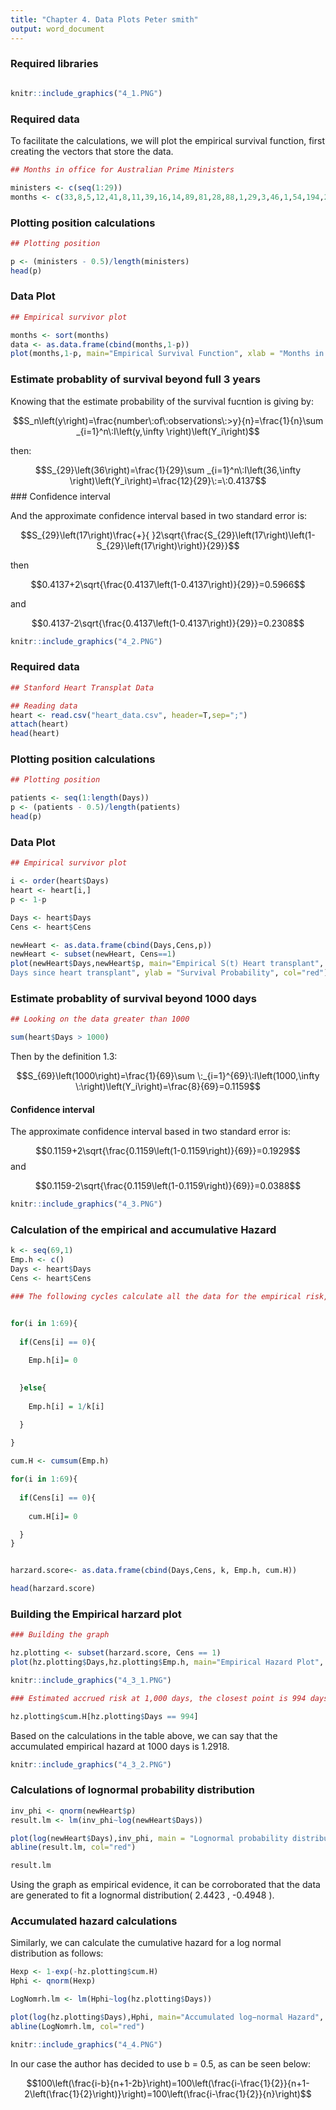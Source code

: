 ```yaml
---
title: "Chapter 4. Data Plots Peter smith"
output: word_document
---
```


### Required libraries
```r

```

```r

knitr::include_graphics("4_1.PNG")

```

### Required data

To facilitate the calculations, we will plot the empirical survival function, first creating the vectors that store the data.

```r

## Months in office for Australian Prime Ministers

ministers <- c(seq(1:29))
months <- c(33,8,5,12,41,8,11,39,16,14,89,81,28,88,1,29,3,46,1,54,194,24,2,39,22,36,89,106,52)

```

### Plotting position calculations

```r
## Plotting position

p <- (ministers - 0.5)/length(ministers)
head(p)
```

### Data Plot

```r
## Empirical survivor plot

months <- sort(months)
data <- as.data.frame(cbind(months,1-p))
plot(months,1-p, main="Empirical Survival Function", xlab = "Months in office", ylab = "Survival Probability", col ="red")

```


### Estimate probablity of survival beyond full 3 years 

Knowing that the estimate probability of the survival fucntion is giving by:

$$S_n\left(y\right)=\frac{number\:of\:observations\:>y}{n}=\frac{1}{n}\sum _{i=1}^n\:I\left(y,\infty \right)\left(Y_i\right)$$

then:

$$S_{29}\left(36\right)=\frac{1}{29}\sum _{i=1}^n\:I\left(36,\infty \right)\left(Y_i\right)=\frac{12}{29}\:=\:0.4137$$
### Confidence interval


And the approximate confidence interval based in two standard error is:

$$S_{29}\left(17\right)\frac{+}{ }2\sqrt{\frac{S_{29}\left(17\right)\left(1-S_{29}\left(17\right)\right)}{29}}$$

then

$$0.4137+2\sqrt{\frac{0.4137\left(1-0.4137\right)}{29}}=0.5966$$


and

$$0.4137-2\sqrt{\frac{0.4137\left(1-0.4137\right)}{29}}=0.2308$$

```r

knitr::include_graphics("4_2.PNG")

```

### Required data

```r
## Stanford Heart Transplat Data

## Reading data
heart <- read.csv("heart_data.csv", header=T,sep=";")
attach(heart)
head(heart)

```

### Plotting position calculations

```r

## Plotting position

patients <- seq(1:length(Days))
p <- (patients - 0.5)/length(patients)
head(p)

```

### Data Plot

```r
## Empirical survivor plot

i <- order(heart$Days)
heart <- heart[i,]
p <- 1-p

Days <- heart$Days
Cens <- heart$Cens

newHeart <- as.data.frame(cbind(Days,Cens,p))
newHeart <- subset(newHeart, Cens==1)
plot(newHeart$Days,newHeart$p, main="Empirical S(t) Heart transplant", xlab = "
Days since heart transplant", ylab = "Survival Probability", col="red")

```

### Estimate probablity of survival beyond 1000 days

```r
## Looking on the data greater than 1000

sum(heart$Days > 1000)

```

Then by the definition 1.3:

$$S_{69}\left(1000\right)=\frac{1}{69}\sum \:_{i=1}^{69}\:I\left(1000,\infty \:\right)\left(Y_i\right)=\frac{8}{69}=0.1159$$

#### Confidence interval

The approximate confidence interval based in two standard error is:

$$0.1159+2\sqrt{\frac{0.1159\left(1-0.1159\right)}{69}}=0.1929$$
and

$$0.1159-2\sqrt{\frac{0.1159\left(1-0.1159\right)}{69}}=0.0388$$
```r

knitr::include_graphics("4_3.PNG")

```
### Calculation of the empirical and accumulative Hazard

```r


k <- seq(69,1)
Emp.h <- c()
Days <- heart$Days 
Cens <- heart$Cens

### The following cycles calculate all the data for the empirical risk, for ease of calculation the censored data are filled with zeros.


for(i in 1:69){
  
  if(Cens[i] == 0){
    
    Emp.h[i]= 0

    
  }else{
    
    Emp.h[i] = 1/k[i]

  }
  
}

cum.H <- cumsum(Emp.h)

for(i in 1:69){
  
  if(Cens[i] == 0){
    
    cum.H[i]= 0

  }
}


harzard.score<- as.data.frame(cbind(Days,Cens, k, Emp.h, cum.H))

head(harzard.score)
```

### Building the Empirical harzard plot

```r

### Building the graph

hz.plotting <- subset(harzard.score, Cens == 1)
plot(hz.plotting$Days,hz.plotting$Emp.h, main="Empirical Hazard Plot", xlab = "Days since heart transplant", ylab = "Hazard plot score", col="red")
```

```r

knitr::include_graphics("4_3_1.PNG")

```

```r

### Estimated accrued risk at 1,000 days, the closest point is 994 days.

hz.plotting$cum.H[hz.plotting$Days == 994]

```


Based on the calculations in the table above, we can say that the accumulated empirical hazard at 1000 days is 1.2918.


```r

knitr::include_graphics("4_3_2.PNG")

```
### Calculations of lognormal probability distribution

```r

inv_phi <- qnorm(newHeart$p)
result.lm <- lm(inv_phi~log(newHeart$Days))

plot(log(newHeart$Days),inv_phi, main = "Lognormal probability distribution for heart transplant",xlab="log(Days)", sub="log-normal",ylab=expression(Phi^-1 * (S(t))))
abline(result.lm, col="red")

result.lm
```
Using the graph as empirical evidence, it can be corroborated that the data are generated to fit a lognormal distribution( 2.4423 , -0.4948 ).

### Accumulated hazard calculations

Similarly, we can calculate the cumulative hazard for a log normal distribution as follows:

```r
Hexp <- 1-exp(-hz.plotting$cum.H)
Hphi <- qnorm(Hexp)

LogNomrh.lm <- lm(Hphi~log(hz.plotting$Days))

plot(log(hz.plotting$Days),Hphi, main="Accumulated log−normal Hazard", ylab = "Accumulated log−normal Hazard", xlab="log(Days)", xlim=c(0,7), ylim=c(-2.2,1) )
abline(LogNomrh.lm, col="red")

```


```r

knitr::include_graphics("4_4.PNG")

```
In our case the author has decided to use b = 0.5, as can be seen below:


$$100\left(\frac{i-b}{n+1-2b}\right)=100\left(\frac{i-\frac{1}{2}}{n+1-2\left(\frac{1}{2}\right)}\right)=100\left(\frac{i-\frac{1}{2}}{n}\right)$$